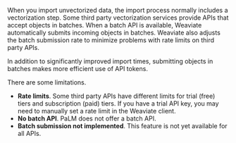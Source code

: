 When you import unvectorized data, the import process normally includes a vectorization step. Some third party vectorization services provide APIs that accept objects in batches. When a batch API is available, Weaviate automatically submits incoming objects in batches. Weaviate also adjusts the batch submission rate to minimize problems with rate limits on third party APIs.

In addition to significantly improved import times, submitting objects in batches makes more efficient use of API tokens.

There are some limitations.

- **Rate limits**. Some third party APIs have different limits for trial (free) tiers and subscription (paid) tiers. If you have a trial API key, you may need to manually set a rate limit in the Weaviate client.
- **No batch API**. PaLM does not offer a batch API.
- **Batch submission not implemented**. This feature is not yet available for all APIs.
